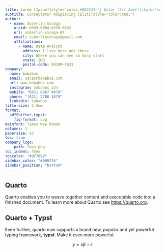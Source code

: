 ---
title: Lorem [Ipsum]{style="color:#8D5524;"} Dolor [Sit Amet]{style="color:#FFBF00;"}
subtitle: Consectetur Adipiscing [Elit]{style="color:red;"}
author:
  - name: Suberlin Sinaga
    orcid: 0009-0004-6330-0032
    url: suberlin-sinaga-07
    email: suberlinsinaga@gmail.com
    affiliations:
      - name: Data Analyst
        address: I live here and there
        city: Where you can see so many stars
        state: IND
        postal-code: 98109-4631
company:
  name: bababos
  email: sales@bababos.com
  url: www.bababos.com
  instagram: bababos_idn
  mobile: "0851 8667 8078"
  phone: "(021) 2788 1879"
  linkedin: bababos
title-size: 2.5em
format:
  pdfShifter-typst:
    fig-format: svg
mainfont: Times New Roman
columns: 1
papersize: a5
toc: true
company_logo:
    path: logo.png
toc_indent: 45em
toccolor: "#9f7699"
sidebar_color: "#999f76"
sidebar_position: "bottom"
---

`#colbreak()`{=typst}

## Quarto

Quarto enables you to weave together content and executable code into a finished document. To learn more about Quarto see <https://quarto.org>.

## Quarto + Typst

Even further, quarto now supports a brand new, popular and yet powerful typing framework, **typst**. Make it even more powerful.

$$
y = x\beta + \epsilon
$$